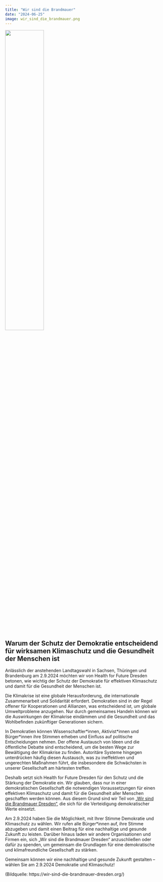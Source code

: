```yaml
---
title: "Wir sind die Brandmauer"
date: "2024-06-25"
image: wir_sind_die_brandmauer.png
---
```


![](wir_sind_die_brandmauer.png){width='50%' fig-align='center'}

## Warum der Schutz der Demokratie entscheidend für wirksamen Klimaschutz und die Gesundheit der Menschen ist

Anlässlich der anstehenden Landtagswahl in Sachsen, Thüringen und Brandenburg am 2.9.2024 möchten wir von Health for Future Dresden betonen, wie wichtig der Schutz der Demokratie für effektiven Klimaschutz und damit für die Gesundheit der Menschen ist. 

Die Klimakrise ist eine globale Herausforderung, die internationale Zusammenarbeit und Solidarität erfordert. Demokratien sind in der Regel offener für Kooperationen und Allianzen, was entscheidend ist, um globale Umweltprobleme anzugehen. Nur durch gemeinsames Handeln können wir die Auswirkungen der Klimakrise eindämmen und die Gesundheit und das Wohlbefinden zukünftiger Generationen sichern.

In Demokratien können Wissenschaftler\*innen, Aktivist\*innen und Bürger\*innen ihre Stimmen erheben und Einfluss auf politische Entscheidungen nehmen. Der offene Austausch von Ideen und die öffentliche Debatte sind entscheidend, um die besten Wege zur Bewältigung der Klimakrise zu finden. Autoritäre Systeme hingegen unterdrücken häufig diesen Austausch, was zu ineffektiven und ungerechten Maßnahmen führt, die insbesondere die Schwächsten in unserer Gesellschaft am härtesten treffen.

Deshalb setzt sich Health for Future Dresden für den Schutz und die Stärkung der Demokratie ein. Wir glauben, dass nur in einer demokratischen Gesellschaft die notwendigen Voraussetzungen für einen effektiven Klimaschutz und damit für die Gesundheit aller Menschen geschaffen werden können. Aus diesem Grund sind wir Teil von [„Wir sind die Brandmauer Dresden“](https://wir-sind-die-brandmauer-dresden.org/), die sich für die Verteidigung demokratischer Werte einsetzt.

Am 2.9.2024 haben Sie die Möglichkeit, mit Ihrer Stimme Demokratie und Klimaschutz zu wählen. Wir rufen alle Bürger*innen auf, ihre Stimme abzugeben und damit einen Beitrag für eine nachhaltige und gesunde Zukunft zu leisten. Darüber hinaus laden wir andere Organisationen und Firmen ein, sich „Wir sind die Brandmauer Dresden“ anzuschließen oder dafür zu spenden, um gemeinsam die Grundlagen für eine demokratische und klimafreundliche Gesellschaft zu stärken.

Gemeinsam können wir eine nachhaltige und gesunde Zukunft gestalten – wählen Sie am 2.9.2024 Demokratie und Klimaschutz!

(Bildquelle: https://wir-sind-die-brandmauer-dresden.org/)